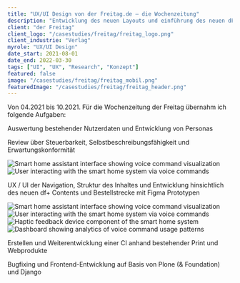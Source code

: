 ```yaml
---
title: "UX/UI Design von der Freitag.de – die Wochenzeitung"
description: "Entwicklung des neuen Layouts und einführung des neuen dF+  ."
client: "der Freitag"
client_logo: "/casestudies/freitag/freitag_logo.png"
client_industrie: "Verlag"
myrole: "UX/UI Design"
date_start: 2021-08-01
date_end: 2022-03-30
tags: ["UI", "UX", "Research", "Konzept"]
featured: false
image: "/casestudies/freitag/freitag_mobil.png"
featuredImage: "/casestudies/freitag/freitag_header.png"
---
```


Von 04.2021 bis 10.2021. Für die Wochenzeitung der Freitag übernahm ich folgende Aufgaben:

Auswertung bestehender Nutzerdaten und Entwicklung von Personas

Review über Steuerbarkeit, Selbstbeschreibungsfähigkeit und Erwartungskonformität

<div class="relative -mx-4 my-8 md:-mx-8 lg:-mx-[120px]">
  <div class="grid grid-cols-1 gap-4 md:grid-cols-2">
    <Image
      src="/casestudies/freitag/freitag_alt.png"
      alt="Smart home assistant interface showing voice command visualization"
      width={460}
      height={400}
      class="w-full rounded-lg object-cover"
    />
    <Image
      src="/casestudies/freitag/freitag_neu.png"
      alt="User interacting with the smart home system via voice commands"
      width={460}
      height={400}
      class="w-full rounded-lg object-cover"
    />
  </div>
</div>

UX / UI der Navigation, Struktur des Inhaltes und Entwicklung hinsichtlich des neuen df+ Contents und Bestellstrecke mit Figma Prototypen

<div class="relative -mx-4 my-8 md:-mx-8 lg:-mx-[120px]">
  <div class="grid grid-cols-2 gap-4 md:grid-cols-4">
    <Image
      src="/casestudies/freitag/freitag_iphone.png"
      alt="Smart home assistant interface showing voice command visualization"
      width={360}
      height={800}
      class="w-full rounded-lg object-cover"
    />
    <Image
      src="/casestudies/freitag/freitag_iphone2.png"
      alt="User interacting with the smart home system via voice commands"
      width={360}
      height={800}
      class="w-full rounded-lg object-cover"
    />
    <Image
      src="/casestudies/freitag/freitag_iphone3.png"
      alt="Haptic feedback device component of the smart home system"
      width={360}
      height={800}
      class="w-full rounded-lg object-cover"
    />
    <Image
      src="/casestudies/freitag/freitag_iphone4.png"
      alt="Dashboard showing analytics of voice command usage patterns"
      width={360}
      height={800}
      class="w-full rounded-lg object-cover"
    />
  </div>
</div>

Erstellen und Weiterentwicklung einer CI anhand bestehender Print und Webprodukte

<BreakoutImage src="/casestudies/freitag/freitag_aktuell.jpg" alt="Wireframe: Anzeige eines Abruchzenarios mit der Aufforderung fertig zu Trainieren" />

Bugfixing und Frontend-Entwicklung auf Basis von Plone (& Foundation) und Django

